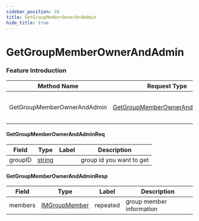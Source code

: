 ```yaml
---
sidebar_position: 16
title: GetGroupMemberOwnerAndAdmin
hide_title: true
---
```


# GetGroupMemberOwnerAndAdmin

### Feature Introduction



| Method Name | Request Type | Response Type | Description |
| ----------- | ------------ | ------------- | ------------- |
| GetGroupMemberOwnerAndAdmin | [GetGroupMemberOwnerAndAdminReq](docs/group/index.mdx#GetGroupMemberOwnerAndAdminReq) | [GetGroupMemberOwnerAndAdminResp](docs/group/index.mdx#GetGroupMemberOwnerAndAdminResp) | get group member owner and admin |
 

#### GetGroupMemberOwnerAndAdminReq
| Field | Type | Label | Description |
| ----- | ---- | ----- | ----------- |
| groupID | [string](docs/scalar/scalar.mdx) |  | group id you want to get |
 

#### GetGroupMemberOwnerAndAdminResp
| Field | Type | Label | Description |
| ----- | ---- | ----- | ----------- |
| members | [IMGroupMember](docs/shared/index.mdx#IMGroupMember) | repeated | group member information |



